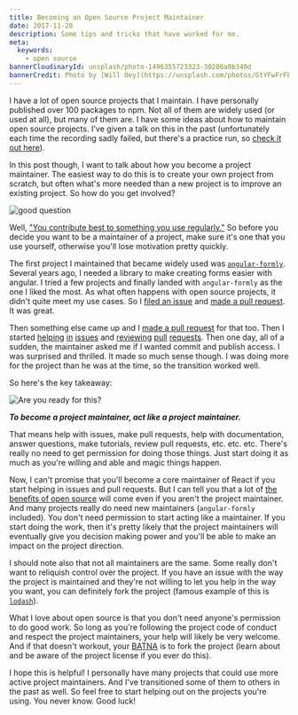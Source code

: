```yaml
---
title: Becoming an Open Source Project Maintainer
date: 2017-11-20
description: Some tips and tricks that have worked for me.
meta:
  keywords:
    - open source
bannerCloudinaryId: unsplash/photo-1496355723323-30286a0b340d
bannerCredit: Photo by [Will Oey](https://unsplash.com/photos/GtYFwFrFbMA)
---
```


I have a lot of open source projects that I maintain. I have personally
published over 100 packages to npm. Not all of them are widely used (or used at
all), but many of them are. I have some ideas about how to maintain open source
projects. I've given a talk on this in the past (unfortunately each time the
recording sadly failed, but there's a practice run, so
[check it out here](/talks/managing-an-open-source-project)).

In this post though, I want to talk about how you become a project maintainer.
The easiest way to do this is to create your own project from scratch, but often
what's more needed than a new project is to improve an existing project. So how
do you get involved?

![good question](https://res.cloudinary.com/kentcdodds-com/image/upload/v1625032544/kentcdodds.com/content/blog/becoming-an-open-source-project-maintainer/0.gif)

Well,
["You contribute best to something you use regularly."](/blog/what-open-source-project-should-i-contribute-to)
So before you decide you want to be a maintainer of a project, make sure it's
one that you use yourself, otherwise you'll lose motivation pretty quickly.

The first project I maintained that became widely used was
[`angular-formly`](https://github.com/formly-js/angular-formly). Several years
ago, I needed a library to make creating forms easier with angular. I tried a
few projects and finally landed with `angular-formly` as the one I liked the
most. As what often happens with open source projects, it didn't quite meet my
use cases. So I
[filed an issue](https://github.com/formly-js/angular-formly/issues/16) and
[made a pull request](https://github.com/formly-js/angular-formly/pull/17). It
was great.

Then something else came up and I
[made a pull request](https://github.com/formly-js/angular-formly/pull/19) for
that too. Then I started
[helping](https://github.com/formly-js/angular-formly/issues/21)
[in](https://github.com/formly-js/angular-formly/issues/23)
[issues](https://github.com/formly-js/angular-formly/issues/32) and
[reviewing](https://github.com/formly-js/angular-formly/pull/26)
[pull](https://github.com/formly-js/angular-formly/pull/54)
[requests](https://github.com/formly-js/angular-formly/pull/61). Then one day,
all of a sudden, the maintainer asked me if I wanted commit and publish access.
I was surprised and thrilled. It made so much sense though. I was doing more for
the project than he was at the time, so the transition worked well.

So here's the key takeaway:

![Are you ready for this?](https://res.cloudinary.com/kentcdodds-com/image/upload/v1625032544/kentcdodds.com/content/blog/becoming-an-open-source-project-maintainer/1.gif)

**_To become a project maintainer, act like a project maintainer._**

That means help with issues, make pull requests, help with documentation, answer
questions, make tutorials, review pull requests, etc. etc. etc. There's really
no need to get permission for doing those things. Just start doing it as much as
you're willing and able and magic things happen.

Now, I can't promise that you'll become a core maintainer of React if you start
helping in issues and pull requests. But I can tell you that a lot of
[the benefits of open source](/blog/how-getting-into-open-source-has-been-awesome-for-me)
will come even if you aren't the project maintainer. And many projects really do
need new maintainers (`angular-formly` included). You don't need permission to
start acting like a maintainer. If you start doing the work, then it's pretty
likely that the project maintainers will eventually give you decision making
power and you'll be able to make an impact on the project direction.

I should note also that not all maintainers are the same. Some really don't want
to reliquish control over the project. If you have an issue with the way the
project is maintained and they're not willing to let you help in the way you
want, you can definitely fork the project (famous example of this is
[`lodash`](https://lodash.com)).

What I love about open source is that you don't need anyone's permission to do
good work. So long as you're following the project code of conduct and respect
the project maintainers, your help will likely be very welcome. And if that
doesn't workout, your [BATNA](http://www.beyondintractability.org/essay/batna)
is to fork the project (learn about and be aware of the project license if you
ever do this).

I hope this is helpful! I personally have many projects that could use more
active project maintainers. And I've transitioned some of them to others in the
past as well. So feel free to start helping out on the projects you're using.
You never know. Good luck!
